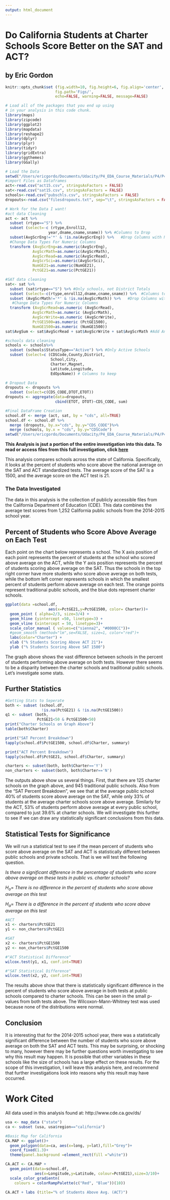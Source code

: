 ```yaml
---
output: html_document
---
```

Do California Students at Charter Schools Score Better on the SAT and ACT?
========================================================
## by Eric Gordon
```r
knitr::opts_chunk$set (fig.width=10, fig.height=6, fig.align='center',
                      fig.path='Figs/',
                      echo=FALSE, warning=FALSE, message=FALSE)
```

```r
# Load all of the packages that you end up using
# in your analysis in this code chunk.
library(maps)
library(zipcode)
library(ggplot2)
library(mapdata)
library(reshape2)
library(dplyr)
library(plyr)
library(tidyr)
library(gridExtra)
library(ggthemes)
library(GGally)
```

```r
# Load the Data
setwd("/Users/ericgordo/Documents/Udacity/P4_EDA_Course_Materials/P4/P4_EDA_CA_Schools/Data")
#import Files as Dataframes
act<-read.csv("act15.csv", stringsAsFactors = FALSE)
sat<-read.csv("sat15.csv", stringsAsFactors = FALSE)
schools<-read.csv("pubschls.csv", stringsAsFactors = FALSE)
dropouts<-read.csv("filesdropouts.txt", sep="\t", stringsAsFactors = FALSE)

# Work for the Data I want! 
#act data Cleaning
act <- act %>% 
  subset (rtype=="S") %>%  
  subset (select=-c (rtype,Enroll12,
                   year,dname,cname,sname)) %>% #Columns to Drop
  subset(AvgScrEng!='*' & !is.na(AvgScrEng)) %>%   #Drop Columns with NO Values
  #Change Data Types For Numeric Columns 
  transform (AvgScrEng=as.numeric(AvgScrEng),
            AvgScrMath=as.numeric(AvgScrMath),
            AvgScrRead=as.numeric(AvgScrRead), 
            AvgScrSci=as.numeric(AvgScrSci),
            NumGE21=as.numeric(NumGE21),
            PctGE21=as.numeric(PctGE21)) 

#SAT data cleaning
sat<- sat %>%
  subset (sat$rtype=="S") %>% #Only schools, not District Totals
  subset (select=-c(rtype,enroll12,dname,cname,sname)) %>%  #Columns to Drop
  subset (AvgScrMath!='*' & !is.na(AvgScrMath)) %>%   #Drop Columns with NO Values
   #Change Data Types For Numeric Columns
  transform (AvgScrRead=as.numeric (AvgScrRead),
            AvgScrMath=as.numeric (AvgScrMath),
            AvgScrWrite=as.numeric (AvgScrWrite),
            PctGE1500=as.numeric (PctGE1500),
            NumGE1500=as.numeric (NumGE1500))
sat$AvgSum <- sat$AvgScrRead + sat$AvgScrWrite + sat$AvgScrMath #Add An Average Combined Score 

#schools data cleaning
schools <- schools%>%
  subset (schools$StatusType=="Active") %>% #Only Active Schools
  subset (select=c (CDSCode,County,District,
                    School,City,
                    Charter,Magnet,
                    Latitude,Longitude, 
                    EdOpsName)) # Columns to keep

# Dropout Data
dropouts <- dropouts %>%
  subset (select=c(CDS_CODE,DTOT,ETOT))
dropouts <- aggregate(data=dropouts,
                      cbind(ETOT, DTOT)~CDS_CODE, sum)

#Final DataFrame Creation
school.df <- merge (act, sat, by = "cds", all=TRUE)
school.df <- school.df %>% 
  merge (dropouts, by.x="cds", by.y="CDS_CODE")%>%
  merge (schools, by.x = "cds", by.y="CDSCode")
setwd("/Users/ericgordo/Documents/Udacity/P4_EDA_Course_Materials/P4/P4_EDA_CA_Schools")
```

**This Analysis is jsut a portion of the entire investigation into this data. To read or access files from this full investigation, click [here](https://github.com/ericgordo/P4_EDA_CA_Schools)**

This analysis compares schools across the state of California. Specifically, it looks at the percent of students who score above the national average on the SAT and ACT standardized tests. The average score of the SAT is a 1500, and the average score on the ACT test is 21.

### The Data Investigated
The data in this analysis is the collection of publicly accessible files from the California Department of Education (CDE). This data combines the average test scores from 1,252 California public schools from the 2014-2015 school year.

## Percent of Students who Score Above Average on Each Test

Each point on the chart below represents a school. The X axis position of each point represents the percent of students at the school who scored above average on the ACT, while the Y axis position represents the percent of students scoring above average on the SAT. Thus the schools in the top right corner have more students who score above average on both tests, while the bottom left corner represents schools in which the smallest percent of students perform above average on each test. The orange points represent traditional public schools, and the blue dots represent charter schools.

```r
ggplot(data =school.df, 
                   aes(x=PctGE21,y=PctGE1500, color= Charter))+
  geom_point ( alpha=2/3, size=3/4) + 
  geom_hline (yintercept =50, linetype=3) +
  geom_vline (xintercept = 50, linetype=3)+
  scale_color_manual ( values=c("sienna2", "#0000CC"))+
  #geom_smooth (method="lm",se=FALSE, size=1, color="red")+
  labs(color="Charter") +
  xlab ("% Students Scoring Above ACT 21")+
  ylab ("% Students Scoring Above SAT 1500") 

```

The graph above shows the vast difference between schools in the percent of students performing above average on both tests. However there seems to be a disparity between the charter schools and traditional public schools. Let's investigate some stats.

## Further Statistics

```r
#Getting Stats to Seperate
both <- subset (school.df,
                !is.na(PctGE21) & !is.na(PctGE1500)) 
q1 <- subset (both, 
              PctGE21<50 & PctGE1500<50)
print("Charter Schools on Graph Above")
table(both$Charter)

print("SAT Percent Breakdown")
tapply(school.df$PctGE1500, school.df$Charter, summary)

print("ACT Percent Breakdown")
tapply(school.df$PctGE21, school.df$Charter, summary)

charters <- subset(both, both$Charter=='Y')
non_charters <- subset(both, both$Charter=='N')
```

The outputs above show us several things. First, that there are 125 charter schools on the graph above, and 945 traditional public schools. Also from the “SAT Percent Breakdown”, we see that at the average public school 40% of students score above average on the SAT, while only 33% of students at the average charter schools score above average. Similarly for the ACT, 53% of students perform above average at every public school, compared to just 39.6% at charter schools. We will investigate this further to see if we can draw any statistically significant conclusions from this data.

## Statistical Tests for Significance

We will run a statistical test to see if the mean percent of students who score above average on the SAT and ACT is statistically different between public schools and private schools. That is we will test the following question.

*Is there a significant difference in the percentage of students who score above average on these tests in public vs. charter schools?*

$H_o =$ *There is no difference in the percent of students who score above average on this test*

$H_a =$ *There is a difference in the percent of students who score above average on this test*

```r
#ACT
x1 <- charters$PctGE21
y1 <- non_charters$PctGE21

#SAT
x2 <- charters$PctGE1500
y2 <- non_charters$PctGE1500
```

```r
#"ACT Statistical Difference"
wilcox.test(y1, x1, conf.int=TRUE)

#"SAT Statistical Difference"
wilcox.test(x2, y2, conf.int=TRUE)
```

The results above show that there is statistically significant difference in the percent of students who score above average in both tests at public schools compared to charter schools. This can be seen in the small p-values from both tests above. The Wilcoxon-Mann-Whitney test was used because none of the distributions were normal.

## Conclusion

It is interesting that for the 2014-2015 school year, there was a statistically significant difference between the number of students who score above average on both the SAT and ACT tests. This may be surprising, or shocking to many, however there may be further questions worth investigating to see why this result may happen. It is possible that other variables in these schools like the size of schools has a large effect on these results. For the  scope of this investigation, I will leave this analysis here, and recommend that further investigations look into reasons why this result may have occurred. 

# Work Cited
All data used in this analysis found at:
http://www.cde.ca.gov/ds/

```r
usa <- map_data ("state")
ca <- subset (usa, usa$region=="california")

#Basic Map for California
CA.MAP <- ggplot()+ 
  geom_polygon(data=ca, aes(x=long, y=lat),fill="Grey")+ 
  coord_fixed(1.3)+
  theme(panel.background =element_rect(fill ="white"))

CA.ACT <- CA.MAP + 
  geom_point(data=school.df,
             aes(x=Longitude,y=Latitude, colour=PctGE21),size=3/10)+
  scale_color_gradientn(
    colours = colorRampPalette(c("Red", "Blue"))(10))

CA.ACT + labs (title="% of Students Above Avg. (ACT)")
```
